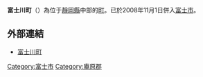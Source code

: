 {{日本町村 (廢除)|
自治體名=富士川|
町村=町|
町村章=|
日文原名=富士川町|
平假名=ふじかわちょう|
羅馬字拼音=Fujikawa-chō|
都道府縣=靜岡縣|
支廳=|
郡=庵原郡|
廢除時間 = 2008年11月1日|
廢除理由 = 編入合併 |
廢除時處置 = '''富士川町''' → [[富士市|富士市]] |
現在自治體 = 富士市 |
編號=22381-6|
面積=30.92|
邊界未定=|
人口=16,354|
統計時間=2007年3月1日|
自治體=[[靜岡市|靜岡市]]（[[清水區_(日本)|清水區]]）、[[富士市|富士市]]、[[富士宮市|富士宮市]]、[[芝川町|芝川町]]|
樹=|
花=|
其他象徵物=|
其他象徵=|
郵遞區號=421-3305|
所在地=庵原郡富士川町岩淵121|
電話號碼=545-81-1111|
外部連結=http://www.fujikawa-cho.com/|
經度= |
緯度= |
地圖=[[File:Fujikawa_in_Shizuoka_Prefecture.png|250px]]|
參考資料= |
}}
'''富士川町'''（{{jpn|j=富士川町|hg=ふじかわちょう|rm=Fujikawa chō|f=y}}）為位于[[靜岡縣|靜岡縣]]中部的[[町|町]]。已於2008年11月1日併入[[富士市|富士市]]。

==外部連結==
*[http://www.fujikawa-cho.com/ 富士川町] {{Wayback|url=http://www.fujikawa-cho.com/ |date=20201127081500 }}

{{靜岡縣}}{{Authority control}}

[[Category:富士市|Category:富士市]]
[[Category:庵原郡|Category:庵原郡]]